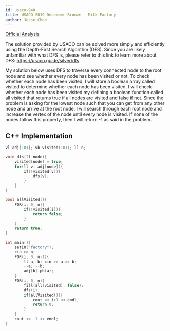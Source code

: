 ```yaml
---
id: usaco-940
title: USACO 2019 December Bronze - Milk Factory
author: Jesse Choe
---
```


[Official Analysis](http://www.usaco.org/current/data/sol_factory_bronze_open19.html)

The solution provided by USACO can be solved more simply and efficiently using the Depth-First Search Algorithm (DFS). Since you are likely unfamiliar with what DFS is, please refer to this link to learn more about DFS: https://usaco.guide/silver/dfs.

My solution below uses DFS to traverse every connected node to the root node and see whether every node has been visited or not. To check whether each node has been visited, I will store a boolean array called visited to determine whether each node has been visited. I will check whether each node has been visited my defining a boolean function called all visited that returns true if all nodes are visited and false if not. Since the problem is asking for the lowest node such that you can get from any other node and arrive at the root node, I will search through each root node and increase the vertex of the node until every node is visited. If none of the nodes follow this property, then I will return -1 as said in the problem.

<LanguageSection>
<CPPSection>

## C++ Implementation

```cpp
vl adj[101]; vb visited(101); ll n;

void dfs(ll node){
	visited[node] = true;
	for(ll v: adj[node]){
		if(!visited[v]){
			dfs(v);
		}
	}
}

bool allVisited(){
	FOR(i, 0, n){
		if(!visited[i]){
			return false;
		}
	}
	return true;
}

int main(){
	setIO("factory");
	cin >> n;
	FOR(i, 0, n-1){
		ll a, b; cin >> a >> b;
		--a; --b;
		adj[b].pb(a);
	}
	FOR(i, 0, n){
		fill(all(visited), false);
		dfs(i);
		if(allVisited()){
			cout << i+1 << endl;
			return 0;
		}
	}
	cout << -1 << endl;
}

```

</CPPSection>
</LanguageSection>
